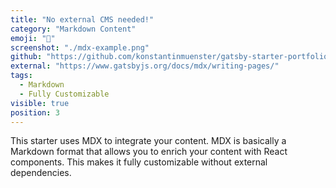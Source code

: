 ```yaml
---
title: "No external CMS needed!"
category: "Markdown Content"
emoji: "📓"
screenshot: "./mdx-example.png"
github: "https://github.com/konstantinmuenster/gatsby-starter-portfolio-minimal"
external: "https://www.gatsbyjs.org/docs/mdx/writing-pages/"
tags:
  - Markdown
  - Fully Customizable
visible: true
position: 3
---
```


This starter uses MDX to integrate your content. MDX is basically a Markdown format that allows you to enrich your content with React components. This makes it fully customizable without external dependencies.
